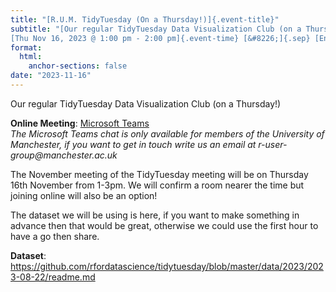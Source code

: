 ```yaml
---
title: "[R.U.M. TidyTuesday (On a Thursday!)]{.event-title}"
subtitle: "[Our regular TidyTuesday Data Visualization Club (on a Thursday!)]{.event-summary} <br> \
[Thu Nov 16, 2023 @ 1:00 pm - 2:00 pm]{.event-time} [&#8226;]{.sep} [Engineering A 1A.010 (University of Manchester) &amp; Online via Microsoft Teams]{.event-location}"
format:
  html:
    anchor-sections: false
date: "2023-11-16"
---
```


<!--
date: "2023-11-16T13:00:00"
date_end: "2023-11-16T14:00:00"
event: R User Group Data Visualization Club
location: Engineering A 1A.010 &amp; Online via Microsoft Teams
publish_date: "2023-11-08T00:00:00"
-->

Our regular TidyTuesday Data Visualization Club (on a Thursday!)

**Online Meeting**: [Microsoft Teams](https://teams.microsoft.com/l/meetup-join/19%3a7067cf1044b243a4a548d19ef38dd4ca%40thread.tacv2/1698325355330?context=%7b%22Tid%22%3a%22c152cb07-614e-4abb-818a-f035cfa91a77%22%2c%22Oid%22%3a%221cfcabd8-8d24-43df-b813-0e99efdb530e%22%7d)  
*The Microsoft Teams chat is only available for members of the University of Manchester, if you want to get in touch write us an email at r-user-group@manchester.ac.uk*

The November meeting of the TidyTuesday meeting will be on Thursday 16th November from 1-3pm. We will confirm a room nearer the time but joining online will also be an option!

The dataset we will be using is here, if you want to make something in advance then that would be great, otherwise we could use the first hour to have a go then share. 

**Dataset**: [https://github.com/rfordatascience/tidytuesday/blob/master/data/2023/2023-08-22/readme.md](https://github.com/rfordatascience/tidytuesday/blob/master/data/2023/2023-08-22/readme.md)